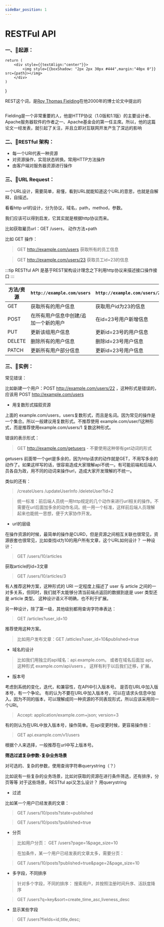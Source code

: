 ```yaml
---
sideBar_position: 1
---
```


# RESTFul API

###  一、:rocket:起源：

    return (
        <div style={{textAlign:"center"}}>
            <img style={{boxShadow: "2px 2px 30px #444",margin:"40px 0"}} src={path}></img>
        </div>
    )
}

REST这个词，是[Roy Thomas Fielding](http://en.wikipedia.org/wiki/Roy_Fielding)在他2000年的博士论文中提出的

<Image path="https://img-blog.csdnimg.cn/7e55a11f1a7641c68de25d791969d3f7.webp"/>

Fielding是一个非常重要的人，他是HTTP协议（1.0版和1.1版）的主要设计者、Apache服务器软件的作者之一、Apache基金会的第一任主席。所以，他的这篇论文一经发表，就引起了关注，并且立即对互联网开发产生了深远的影响

###  二、:bowling:RESTful 架构：

* 每一个URI代表一种资源
* 对资源操作，实现状态转换。常用HTTP方法操作
* 由客户端对服务器资源进行操作

### 三、:whale2:URL Request：

一个URL设计，需要简单，易懂，看到URL就能知道这个URL的意思，也就是自解释，自描述。

看看http url的设计，分为协议，域名，path，method，参数。

我们应该可以得到启发，它其实就是根据http协议而来。

比如获取雇员url：GET /users， 动作方法+path

比如 GET 操作：

> GET http://example.com/users 获取所有的员工信息

> GET http://example.com/users/23 获取员工id=23的信息

:::tip
RESTful API 是基于REST架构设计理念之下利用http协议来描述接口操作接口
:::

|方法/资源|	`http://example.com/users`  |	`http://example.com/users/23` |
|---|---|---|
|GET	|获取所有的用户信息|	获取用户id为23的信息|
|POST|	在所有用户信息中创建/追加一个新的用户|	在id=23号用户新增信息|
|PUT|	更新该组用户信息|	更新id=23号的用户信息|
|DELETE|	删除所有的用户信息|	删除id=23号用户信息|
|PATCH	|更新所有用户部分信息	|更新id=23号用户信息|

### 三、:bow_and_arrow:实例：

常见错误：

比如新建一个用户：POST http://example.com/users/22 ，这种形式是错误的，应该用
POST http://example.com/users

* 用复数形式描叙资源

上面的 example.com/users，users复数形式，而且是名词。因为常见的操作是一个集合。所以一般建议用复数形式。不推荐使用 example.com/user/1这种形式，而是推荐使用example.com/users/1 复数这种形式。

错误的表示形式：

>GET http://example.com/getusers - 不要使用这种带有get动词的形式

getusers 前面带一个get是多余的，因为http请求的动作就是GET，不用写多余的动作了。如果这样写的话，很容易造成大家理解api不统一。有可能前端和后端人员各自为政，用不同的动词来操作url，造成大家开发理解的不统一。

类似的还有：

>/createUsers
>/updateUserInfo
>/deleteUser?id=2

>统一标准：前后端人员统一用http规定的几个动作来进行url相关的操作。不需要在url后面加多余的动作名词。统一用一个标准，这样前后端人员理解起来也能统一思想，便于大家协作开发。

* url的层级

在操作资源的时候，最简单的操作是CURD，但是资源之间相互关联也很常见，资源嵌套也很常见，比如查找id为10的用户所有文章，这个URL如何设计？
一种设计：

>GET /users/10/articles

获取article的id=3文章

>GET /users/10/articles/3

有人推荐这种方案，这种形式的 URI 一定程度上描述了 user 与 article 之间的一对多关系，但同时，我们就不太能够分清当前端点返回的数据到底是 user 类型还是 article 类型。
这种设计语义不明确，也不利于扩展。

另一种设计，除了第一级，其他级别都用查询字符串表达：

> GET /articles?user_id=10

推荐使用这种方案。

> 比如用户发布文章：GET /atticles?user_id=10&published=true

* 域名的设计

>比如我们用独立的api域名：api.example.com。
>或者在域名后面加 api，这种形式 example.com/api/users 。
>这样有利于以后我们迁移，扩展。

* 版本号 

考虑到系统的变化，迭代，和兼容性，在API中引入版本号。
是否在URL中加入版本号，有一个争论。
有的认为不要在URL中加入版本号，可以在请求头信息中加入。因为不同的版本，可以理解成同一种资源的不同表现形式，所以应该采用同一个URI。

> Accept: application/example.com+json; version=3

有的则认为在URL中放入版本号，操作简单。在api变更时候，更容易操作些：

> GET api.example.com/v1/users

根据个人来选择，一般推荐在url中写上版本号。

**筛选过滤复杂参数-复杂业务场景**

对可选的、复杂的参数，使用查询字符串querystring（？）

比如说有一些复杂的业务场景，比如对获取的资源在进行条件筛选，还有排序，分页等等
对于这些场景，RESTful api又怎么设计？ 用querystring

* 过滤

比如某一个用户已经发表的文章：

>GET /users/10/posts?state=published 

>GET /users/10/posts?published=true

* 分页

>比如用户分页：
>GET /users?page=1&page_size=10

>在加条件，某一个用户已经发表的文章太多，需要分页：

>GET /users/10/posts?published=true&page=2&page_size=10

* 多字段，不同排序

>针对多个字段，不同的排序：
>搜索用户，并按照注册时间升序、活跃度降序

>GET /users?q=key&sort=create_time_asc,liveness_desc

* 显示某些字段

>GET /users?fields=id,title,desc;